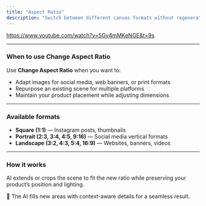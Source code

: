 ```yaml
---
title: "Aspect Ratio"
description: "Switch between different canvas formats without regenerating your scene from scratch."
---
```


https://www.youtube.com/watch?v=5Gy4mMKeNGE&t=9s

---

### When to use Change Aspect Ratio

Use **Change Aspect Ratio** when you want to:

- Adapt images for social media, web banners, or print formats
- Repurpose an existing scene for multiple platforms
- Maintain your product placement while adjusting dimensions

---

### Available formats

- **Square (1:1)** — Instagram posts, thumbnails
- **Portrait (2:3, 3:4, 4:5, 9:16)** — Social media vertical formats
- **Landscape (3:2, 4:3, 5:4, 16:9)** — Websites, banners, videos

---

### How it works

AI extends or crops the scene to fit the new ratio while preserving your product’s position and lighting.

🧠 The AI fills new areas with context-aware details for a seamless result.